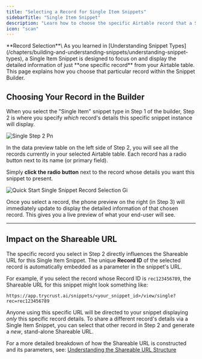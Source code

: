 ```yaml
---
title: "Selecting a Record for Single Item Snippets"
sidebarTitle: "Single Item Snippet"
description: "Learn how to choose the specific Airtable record that a Single Item Snippet will display."
icon: "scan"
---
```


<Tip>
  **Record Selection**\
  As you learned in [Understanding Snippet Types](/chapters/building-and-understanding-snippets/understanding-snippet-types), a Single Item Snippet is designed to focus on and display the detailed information of just **one specific record** from your Airtable table. This page explains how you choose that particular record within the Snippet Builder.
</Tip>

## Choosing Your Record in the Builder

When you select the "Single Item" snippet type in Step 1 of the builder, Step 2 is where you specify _which_ record's details this specific snippet instance will display.

![Single Step 2 Pn](/single-step-2-2.png)

In the data preview table on the left side of Step 2, you will see all the records currently in your selected Airtable table. Each record has a radio button next to its name (or primary field).

Simply **click the radio button** next to the record whose details you want this snippet to present.

![Quick Start Single Snippet Record Selection Gi](/images/quick-start-single-snippet-record-selection.gif)

Once you select a record, the phone preview on the right (in Step 3) will immediately update to display the detailed information of that chosen record. This gives you a live preview of what your end-user will see.

---

## Impact on the Shareable URL

The specific record you select in Step 2 directly influences the Shareable URL for this Single Item Snippet. The unique **Record ID** of the selected record is automatically embedded as a parameter in the snippet's URL.

For example, if you select the record whose Record ID is `rec123456789`, the Shareable URL for this snippet might look something like:

```
https://app.trycrust.ai/snippets/<your_snippet_id>/view/single?rec=rec123456789
```

Anyone using this specific URL will be directed to your snippet displaying _only_ this specific record details. To share a different record's details via a Single Item Snippet, you can select that other record in Step 2 and generate a _new_, stand-alone Shareable URL.

For a more detailed breakdown of how the Shareable URL is constructed and its parameters, see: [Understanding the Shareable URL Structure](/chapters/sharing-your-snippets/understanding-the-shareable-url-structure)